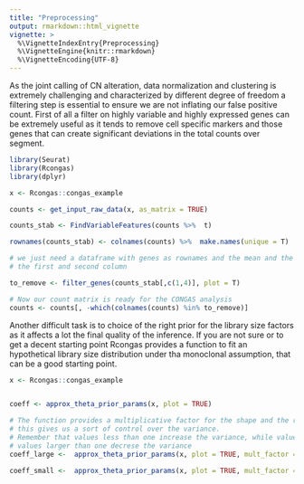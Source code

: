 ```yaml
---
title: "Preprocessing"
output: rmarkdown::html_vignette
vignette: >
  %\VignetteIndexEntry{Preprocessing}
  %\VignetteEngine{knitr::rmarkdown}
  %\VignetteEncoding{UTF-8}
---
```


As the joint calling of CN alteration, data normalization and clustering is extremely challenging and characterized by different degree of freedom a filtering step is essential to ensure we are not inflating our false positive count.
First of all a filter on highly variable and highly expressed genes can be extremely useful as it tends to remove cell specific markers and those genes that can create significant deviations in the total counts over segment.

```r
library(Seurat)
library(Rcongas)
library(dplyr)
```

```r
x <- Rcongas::congas_example

counts <- get_input_raw_data(x, as_matrix = TRUE)

counts_stab <- FindVariableFeatures(counts %>%  t)

rownames(counts_stab) <- colnames(counts) %>%  make.names(unique = T)

# we just need a dataframe with genes as rownames and the mean and the variance respectively on
# the first and second column 

to_remove <- filter_genes(counts_stab[,c(1,4)], plot = T)

# Now our count matrix is ready for the CONGAS analysis 
counts <- counts[, -which(colnames(counts) %in% to_remove)]


```

Another difficult task is to choice of the right prior for the library size factors as it affects a lot the final quality of the inference. If you are not sure or to get a decent starting point Rcongas provides a function to fit an hypothetical library size distribution under tha monoclonal assumption, that can be a good starting point.

```r

x <- Rcongas::congas_example


coeff <- approx_theta_prior_params(x, plot = TRUE)

# The function provides a multiplicative factor for the shape and the rate, 
# this gives us a sort of control over the variance.
# Remember that values less than one increase the variance, while values 
# values larger than one decrese the variance
coeff_large <-  approx_theta_prior_params(x, plot = TRUE, mult_factor = 1/2)

coeff_small <-  approx_theta_prior_params(x, plot = TRUE, mult_factor = 2)

```

